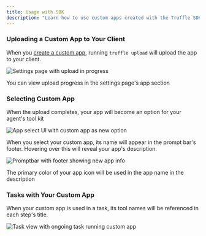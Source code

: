 ```yaml
---
title: Usage with SDK
description: "Learn how to use custom apps created with the Truffle SDK"
---
```


### Uploading a Custom App to Your Client

When you [create a custom app](/guides/a-simple-app), running `truffle upload` will upload the app to your client.

<img
  src="/images/app-installing.png"
  alt="Settings page with upload in progress"
  class="rounded-2xl"
/>

<Tip>You can view upload progress in the settings page's app section</Tip>

### Selecting Custom App

When the upload completes, your app will become an option for your agent's tool kit

<img
  src="/images/app-selector-custom.png"
  alt="App select UI with custom app as new option"
  class="rounded-2xl"
/>

When you select your custom app, its name will appear in the prompt bar's footer. Hovering over this will reveal your app's description.

<img
  src="/images/app-desc.png"
  alt="Promptbar with footer showing new app info"
  class="rounded-2xl"
/>

<Tip>The primary color of your app icon will be used in the app name in the description</Tip>

### Tasks with Your Custom App

When your custom app is used in a task, its tool names will be referenced in each step's title.

<img
  src="/images/app-running.png"
  alt="Task view with ongoing task running custom app"
  class="rounded-2xl"
/>
